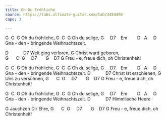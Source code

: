 ```yaml
---
title: Oh Du Fröhliche
source: https://tabs.ultimate-guitar.com/tab/3454490
capo: 3

---
```


G  C  G
Oh du fröhliche,
G  C  G
Oh du selige,
G     D7    Em        D   A     D
Gna - den - bringende Weihnachtszeit.

D            D7
Welt ging verloren,
G
Christ ward geboren,
G      C  G     D7       G    D7 G
Freu - e, freue dich, oh Christenheit!

 

G  C  G
Oh du fröhliche,
G  C  G
Oh du selige,
G     D7    Em        D   A     D
Gna - den - bringende Weihnachtszeit.
D            D7
Christ ist erschienen,
G
Uns zu versühnen,
G      C  G     D7       G    D7 G
Freu - e, freue dich, oh Christenheit!

 

G  C  G
Oh du fröhliche,
G  C  G
Oh du selige,
G     D7    Em        D   A     D
Gna - den - bringende Weihnachtszeit.
D            D7
Himmlische Heere

G
Jauchzen Dir Ehre,
G      C  G     D7       G    D7 G
Freu - e, freue dich, oh Christenheit!
